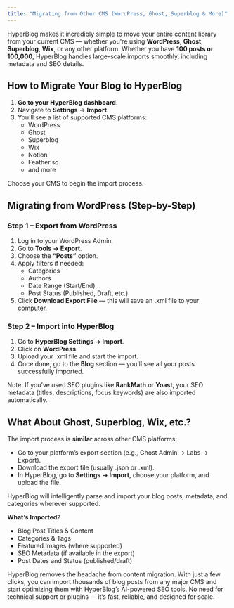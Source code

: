 ```yaml
---
title: "Migrating from Other CMS (WordPress, Ghost, Superblog & More)"
---
```


HyperBlog makes it incredibly simple to move your entire content library from your current CMS — whether you're using **WordPress**, **Ghost**, **Superblog**, **Wix**, or any other platform. Whether you have **100 posts or 100,000**, HyperBlog handles large-scale imports smoothly, including metadata and SEO details.

## How to Migrate Your Blog to HyperBlog

1. **Go to your HyperBlog dashboard.**
2. Navigate to **Settings** → **Import**.
3. You'll see a list of supported CMS platforms:
   - WordPress
   - Ghost
   - Superblog
   - Wix
   - Notion
   - Feather.so
   - and more

Choose your CMS to begin the import process.

## Migrating from WordPress (Step-by-Step)

### Step 1 – Export from WordPress

1. Log in to your WordPress Admin.
2. Go to **Tools → Export**.
3. Choose the **“Posts”** option.
4. Apply filters if needed:
   - Categories
   - Authors
   - Date Range (Start/End)
   - Post Status (Published, Draft, etc.)
5. Click **Download Export File** — this will save an .xml file to your computer.

### Step 2 – Import into HyperBlog

1. Go to **HyperBlog Settings → Import**.
2. Click on **WordPress**.
3. Upload your .xml file and start the import.
4. Once done, go to the **Blog** section — you’ll see all your posts successfully imported.

Note: If you’ve used SEO plugins like **RankMath** or **Yoast**, your SEO metadata (titles, descriptions, focus keywords) are also imported automatically.

## What About Ghost, Superblog, Wix, etc.?

The import process is **similar** across other CMS platforms:

- Go to your platform’s export section (e.g., Ghost Admin → Labs → Export).
- Download the export file (usually .json or .xml).
- In HyperBlog, go to **Settings → Import**, choose your platform, and upload the file.

HyperBlog will intelligently parse and import your blog posts, metadata, and categories wherever supported.

**What’s Imported?** 

- Blog Post Titles & Content
- Categories & Tags
- Featured Images (where supported)
- SEO Metadata (if available in the export)
- Post Dates and Status (published/draft)

HyperBlog removes the headache from content migration. With just a few clicks, you can import thousands of blog posts from any major CMS and start optimizing them with HyperBlog’s AI-powered SEO tools. No need for technical support or plugins — it’s fast, reliable, and designed for scale.